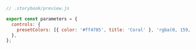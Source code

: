 ```js
// .storybook/preview.js

export const parameters = {
  controls: {
    presetColors: [{ color: '#ff4785', title: 'Coral' }, 'rgba(0, 159, 183, 1)', '#fe4a49'],
  },
};
```
